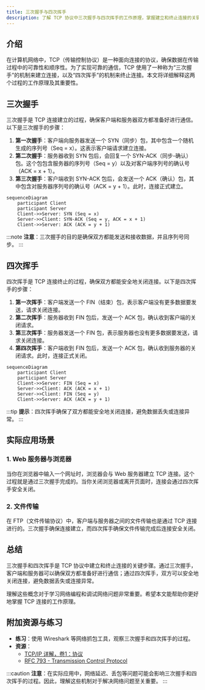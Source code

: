 ```yaml
---
title: 三次握手与四次挥手
description: 了解 TCP 协议中三次握手与四次挥手的工作原理，掌握建立和终止连接的关键步骤。
---
```


## 介绍

在计算机网络中，TCP（传输控制协议）是一种面向连接的协议，确保数据在传输过程中的可靠性和顺序性。为了实现可靠的通信，TCP 使用了一种称为“三次握手”的机制来建立连接，以及“四次挥手”的机制来终止连接。本文将详细解释这两个过程的工作原理及其重要性。

## 三次握手

三次握手是 TCP 连接建立的过程，确保客户端和服务器双方都准备好进行通信。以下是三次握手的步骤：

1. **第一次握手**：客户端向服务器发送一个 SYN（同步）包，其中包含一个随机生成的序列号（Seq = x）。这表示客户端请求建立连接。
2. **第二次握手**：服务器收到 SYN 包后，会回复一个 SYN-ACK（同步-确认）包。这个包包含服务器的序列号（Seq = y）以及对客户端序列号的确认号（ACK = x + 1）。
3. **第三次握手**：客户端收到 SYN-ACK 包后，会发送一个 ACK（确认）包，其中包含对服务器序列号的确认号（ACK = y + 1）。此时，连接正式建立。

```mermaid
sequenceDiagram
    participant Client
    participant Server
    Client->>Server: SYN (Seq = x)
    Server->>Client: SYN-ACK (Seq = y, ACK = x + 1)
    Client->>Server: ACK (ACK = y + 1)
```

:::note
**注意**：三次握手的目的是确保双方都能发送和接收数据，并且序列号同步。
:::

## 四次挥手

四次挥手是 TCP 连接终止的过程，确保双方都能安全地关闭连接。以下是四次挥手的步骤：

1. **第一次挥手**：客户端发送一个 FIN（结束）包，表示客户端没有更多数据要发送，请求关闭连接。
2. **第二次挥手**：服务器收到 FIN 包后，发送一个 ACK 包，确认收到客户端的关闭请求。
3. **第三次挥手**：服务器发送一个 FIN 包，表示服务器也没有更多数据要发送，请求关闭连接。
4. **第四次挥手**：客户端收到 FIN 包后，发送一个 ACK 包，确认收到服务器的关闭请求。此时，连接正式关闭。

```mermaid
sequenceDiagram
    participant Client
    participant Server
    Client->>Server: FIN (Seq = x)
    Server->>Client: ACK (ACK = x + 1)
    Server->>Client: FIN (Seq = y)
    Client->>Server: ACK (ACK = y + 1)
```

:::tip
**提示**：四次挥手确保了双方都能安全地关闭连接，避免数据丢失或连接异常。
:::

## 实际应用场景

### 1. Web 服务器与浏览器
当你在浏览器中输入一个网址时，浏览器会与 Web 服务器建立 TCP 连接。这个过程就是通过三次握手完成的。当你关闭浏览器或离开页面时，连接会通过四次挥手安全关闭。

### 2. 文件传输
在 FTP（文件传输协议）中，客户端与服务器之间的文件传输也是通过 TCP 连接进行的。三次握手确保连接建立，而四次挥手确保文件传输完成后连接安全关闭。

## 总结

三次握手和四次挥手是 TCP 协议中建立和终止连接的关键步骤。通过三次握手，客户端和服务器可以确保双方都准备好进行通信；通过四次挥手，双方可以安全地关闭连接，避免数据丢失或连接异常。

理解这些概念对于学习网络编程和调试网络问题非常重要。希望本文能帮助你更好地掌握 TCP 连接的工作原理。

## 附加资源与练习

- **练习**：使用 Wireshark 等网络抓包工具，观察三次握手和四次挥手的过程。
- **资源**：
  - [TCP/IP 详解，卷1：协议](https://www.amazon.com/TCP-Illustrated-Vol-Addison-Wesley-Professional/dp/0201633469)
  - [RFC 793 - Transmission Control Protocol](https://tools.ietf.org/html/rfc793)

:::caution
**注意**：在实际应用中，网络延迟、丢包等问题可能会影响三次握手和四次挥手的过程。因此，理解这些机制对于解决网络问题至关重要。
:::